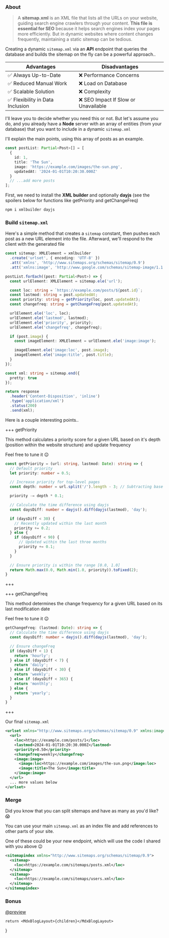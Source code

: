 
### About

> A **sitemap.xml** is an XML file that lists all the URLs on your website, guiding search engine crawlers through your content. **This file is essential for SEO** because it helps search engines index your pages more efficiently. But in dynamic websites where content changes frequently, maintaining a static sitemap can be tedious.

Creating a dynamic `sitemap.xml` via an **API** endpoint that queries the database and builds the sitemap on the fly can be a powerful approach..

| Advantages | Disadvantages |
| ------ | ------ |
| :white_check_mark: Always Up-to-Date | :x: Performance Concerns |
| :white_check_mark: Reduced Manual Work | :x: Load on Database |
| :white_check_mark: Scalable Solution | :x: Complexity |
| :white_check_mark: Flexibility in Data Inclusion | :x: SEO Impact If Slow or Unavailable |

I'll leave you to decide whether you need this or not. But let's assume you do, and you already have a **Node** server with an array of entities (from your database) that you want to include in a dynamic `sitemap.xml`

I'll explain the main points, using this array of posts as an example.

``` typescript
const postList: Partial<Post>[] = [
  {
    id: 1,
    title: 'The Sun',
    image: 'https://example.com/images/the-sun.png',
    updatedAt: '2024-01-01T10:20:30.000Z'
  }
  // ...add more posts
];
```

First, we need to install the **XML builder** and optionally **dayjs** (see the spoilers below for functions like getPriority and getChangeFreq)

``` bash
npm i xmlbuilder dayjs
```

### Build `sitemap.xml`

Here's a simple method that creates a `sitemap` constant, then pushes each post as a new URL element into the file. Afterward, we'll respond to the client with the generated file

``` typescript
const sitemap: XMLElement = xmlbuilder
  .create('urlset', { encoding: 'UTF-8' })
  .att('xmlns', 'http://www.sitemaps.org/schemas/sitemap/0.9')
  .att('xmlns:image', 'http://www.google.com/schemas/sitemap-image/1.1');

postList.forEach((post: Partial<Post>) => {
  const urlElement: XMLElement = sitemap.ele('url');

  const loc: string = `https://example.com/posts/${post.id}`;
  const lastmod: string = post.updatedAt;
  const priority: string = getPriority(loc, post.updatedAt);
  const changefreq: string = getChangeFreq(post.updatedAt);

  urlElement.ele('loc', loc);
  urlElement.ele('lastmod', lastmod);
  urlElement.ele('priority', priority);
  urlElement.ele('changefreq', changefreq);

  if (post.image) {
    const imageElement: XMLElement = urlElement.ele('image:image');

    imageElement.ele('image:loc', post.image);
    imageElement.ele('image:title', post.title);
  }
});

const xml: string = sitemap.end({
  pretty: true
});

return response
  .header('Content-Disposition', 'inline')
  .type('application/xml')
  .status(200)
  .send(xml);
```

Here is a couple interesting points..

+++ getPriority

This method calculates a priority score for a given URL based on it's depth (position within the website structure) and update frequency

Feel free to tune it :wink:

``` typescript
const getPriority = (url: string, lastmod: Date): string => {
  // Default priority
  let priority: number = 0.5;

  // Increase priority for top-level pages
  const depth: number = url.split('/').length - 3; // Subtracting base URL parts (e.g., "https://example.com")

  priority -= depth * 0.1;

  // Calculate the time difference using dayjs
  const daysDiff: number = dayjs().diff(dayjs(lastmod), 'day');

  if (daysDiff < 30) {
    // Recently updated within the last month
    priority += 0.2;
  } else {
    if (daysDiff < 90) {
      // Updated within the last three months
      priority += 0.1;
    }
  }

  // Ensure priority is within the range [0.0, 1.0]
  return Math.max(0.0, Math.min(1.0, priority)).toFixed(2);
}
```
+++

+++ getChangeFreq

This method determines the change frequency for a given URL based on its last modification date

Feel free to tune it :wink:

``` typescript
getChangeFreq: (lastmod: Date): string => {
  // Calculate the time difference using dayjs
  const daysDiff: number = dayjs().diff(dayjs(lastmod), 'day');

  // Ensure changeFreq
  if (daysDiff < 1) {
    return 'hourly';
  } else if (daysDiff < 7) {
    return 'daily';
  } else if (daysDiff < 30) {
    return 'weekly';
  } else if (daysDiff < 365) {
    return 'monthly';
  } else {
    return 'yearly';
  }
}
```
+++

Our final `sitemap.xml`

``` xml
<urlset xmlns="http://www.sitemaps.org/schemas/sitemap/0.9" xmlns:image="http://www.google.com/schemas/sitemap-image/1.1">
  <url>
    <loc>https://example.com/posts/1</loc>
    <lastmod>2024-01-01T10:20:30.000Z</lastmod>
    <priority>0.50</priority>
    <changefreq>weekly</changefreq>
    <image:image>
      <image:loc>https://example.com/images/the-sun.png</image:loc>
      <image:title>The Sun</image:title>
    </image:image>
  </url>
  ... more values below
</urlset>
```

### Merge

Did you know that you can split sitemaps and have as many as you'd like? :scream:

You can use your main `sitemap.xml` as an index file and add references to other parts of your site.

One of these could be your new endpoint, which will use the code I shared with you above :wink:

``` xml
<sitemapindex xmlns="http://www.sitemaps.org/schemas/sitemap/0.9">
  <sitemap>
    <loc>https://example.com/sitemaps/posts.xml</loc>
  </sitemap>
  <sitemap>
    <loc>https://example.com/sitemaps/users.xml</loc>
  </sitemap>
</sitemapindex>
```

### Bonus

[@preview](https://octopus.do/sitemap/resource/generator)

	return <MdxBlogLayout>{children}</MdxBlogLayout>
}
